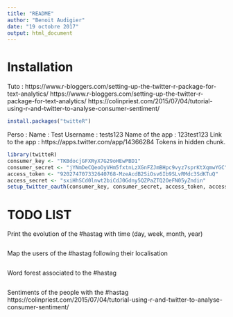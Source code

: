 ```yaml
---
title: "README"
author: "Benoit Audigier"
date: "19 octobre 2017"
output: html_document
---
```


<h1>Installation</h1>

Tuto : https://www.r-bloggers.com/setting-up-the-twitter-r-package-for-text-analytics/
https://www.r-bloggers.com/setting-up-the-twitter-r-package-for-text-analytics/
https://colinpriest.com/2015/07/04/tutorial-using-r-and-twitter-to-analyse-consumer-sentiment/

```r
install.packages("twitteR")
```
Perso : 
Name : Test
Username : tests123
Name of the app : 123test123
Link to the app : https://apps.twitter.com/app/14366284
Tokens in hidden chunk.
```r
library(twitteR)
consumer_key <- "TKBdocjGFXRyX7G29oHEwPBD1"
consumer_secret <- "jYNmDeCQeoOyVHm5fxtnLzXGnFZJmBHpc9vyz7sprKtXqmwYGC"
access_token <- "920274707332640768-MzeAcdB2SiOsv6Ib9SLvRMdc3SdKTuQ"
access_secret <- "sxiHhSCd0lnwt2biCdJ0Gdny5QZPaZTQ2OeFN05yZndin"
setup_twitter_oauth(consumer_key, consumer_secret, access_token, access_secret)
```


<h1>TODO LIST</h1>

Print the evolution of the #hastag with time (day, week, month, year)
```r

```


Map the users of the #hastag following their localisation
```r

```

Word forest associated to the #hastag
```r

```

Sentiments of the people with the #hastag
https://colinpriest.com/2015/07/04/tutorial-using-r-and-twitter-to-analyse-consumer-sentiment/


